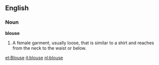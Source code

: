 ==English==
===Noun===
'''blouse'''

#A female garment, usually loose, that is similar to a shirt and reaches from the neck to the waist or below.

[[et:Blouse]]
[[it:blouse]]
[[nl:blouse]]